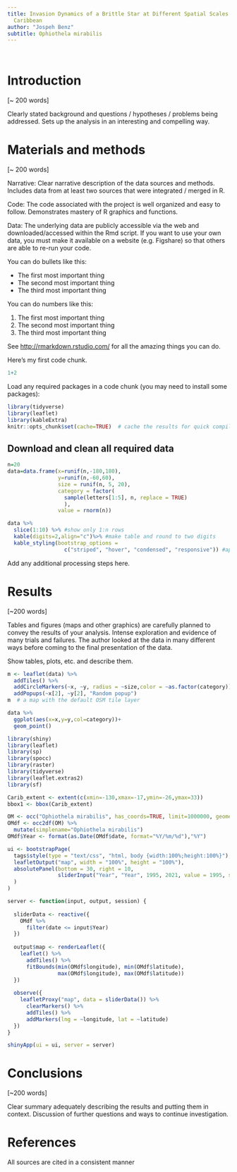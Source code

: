 ```yaml
---
title: Invasion Dynamics of a Brittle Star at Different Spatial Scales across the
  Caribbean
author: "Jospeh Benz"
subtitle: Ophiothela mirabilis
---
```

```r
```


```r
```

# Introduction

[~ 200 words]

Clearly stated background and questions / hypotheses / problems being addressed. Sets up the analysis in an interesting and compelling way.

# Materials and methods

[~ 200 words]

Narrative: Clear narrative description of the data sources and methods. Includes data from at least two sources that were integrated / merged in R.

Code: The code associated with the project is well organized and easy to follow. Demonstrates mastery of R graphics and functions.

Data: The underlying data are publicly accessible via the web and downloaded/accessed within the Rmd script. If you want to use your own data, you must make it available on a website (e.g. Figshare) so that others are able to re-run your code.

You can do bullets like this:

* The first most important thing
* The second most important thing
* The third most important thing

You can do numbers like this:

1. The first most important thing
2. The second most important thing
3. The third most important thing

See [http://rmarkdown.rstudio.com/](http://rmarkdown.rstudio.com/) for all the amazing things you can do.


Here's my first code chunk.
```r
1+2
```

Load any required packages in a code chunk (you may need to install some packages):

```r
library(tidyverse)
library(leaflet)
library(kableExtra)
knitr::opts_chunk$set(cache=TRUE)  # cache the results for quick compiling
```

## Download and clean all required data
```r
n=20
data=data.frame(x=runif(n,-180,180),
                y=runif(n,-60,60),
                size = runif(n, 5, 20),
                category = factor(
                  sample(letters[1:5], n, replace = TRUE)
                  ),
                value = rnorm(n))
```

```r
data %>% 
  slice(1:10) %>% #show only 1:n rows
  kable(digits=2,align="c")%>% #make table and round to two digits
  kable_styling(bootstrap_options = 
                  c("striped", "hover", "condensed", "responsive")) #apply other formatting
```

Add any additional processing steps here.

# Results

[~200 words]

Tables and figures (maps and other graphics) are carefully planned to convey the results of your analysis. Intense exploration and evidence of many trials and failures. The author looked at the data in many different ways before coming to the final presentation of the data.

Show tables, plots, etc. and describe them.

```r
m <- leaflet(data) %>% 
  addTiles() %>% 
  addCircleMarkers(~x, ~y, radius = ~size,color = ~as.factor(category)) %>% 
  addPopups(~x[2], ~y[2], "Random popup")
m  # a map with the default OSM tile layer
```


```r
data %>% 
  ggplot(aes(x=x,y=y,col=category))+
  geom_point()
```
```r
library(shiny)
library(leaflet)
library(sp)
library(spocc)
library(raster)
library(tidyverse)
library(leaflet.extras2)
library(sf)
```
```r
Carib_extent <- extent(c(xmin=-130,xmax=-17,ymin=-26,ymax=33))
bbox1 <- bbox(Carib_extent)

OM <- occ("Ophiothela mirabilis", has_coords=TRUE, limit=1000000, geometry=bbox1)
OMdf <- occ2df(OM) %>%
  mutate(simplename="Ophiothela mirabilis")
OMdf$Year <- format(as.Date(OMdf$date, format="%Y/%m/%d"),"%Y")  
```
```r
ui <- bootstrapPage(
  tags$style(type = "text/css", "html, body {width:100%;height:100%}"),
  leafletOutput("map", width = "100%", height = "100%"),
  absolutePanel(bottom = 30, right = 10,
                sliderInput("Year", "Year", 1995, 2021, value = 1995, step = 1, sep = "")
  )
)

server <- function(input, output, session) {
  
  sliderData <- reactive({
    OMdf %>%
      filter(date <= input$Year)
  })
  
  output$map <- renderLeaflet({
    leaflet() %>%
      addTiles() %>%
      fitBounds(min(OMdf$longitude), min(OMdf$latitude),
                max(OMdf$longitude), max(OMdf$latitude))
  })
  
  observe({
    leafletProxy("map", data = sliderData()) %>%
      clearMarkers() %>%
      addTiles() %>%
      addMarkers(lng = ~longitude, lat = ~latitude)
  })
}

shinyApp(ui = ui, server = server)

```

# Conclusions

[~200 words]

Clear summary adequately describing the results and putting them in context. Discussion of further questions and ways to continue investigation.

# References

All sources are cited in a consistent manner



